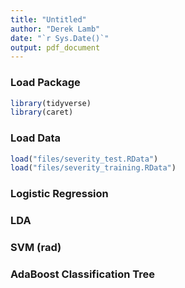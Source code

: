 ```yaml
---
title: "Untitled"
author: "Derek Lamb"
date: "`r Sys.Date()`"
output: pdf_document
---
```


### Load Package
```r
library(tidyverse)
library(caret)
```


### Load Data
```r
load("files/severity_test.RData")
load("files/severity_training.RData")
```



### Logistic Regression


### LDA


### SVM (rad)


### AdaBoost Classification Tree
